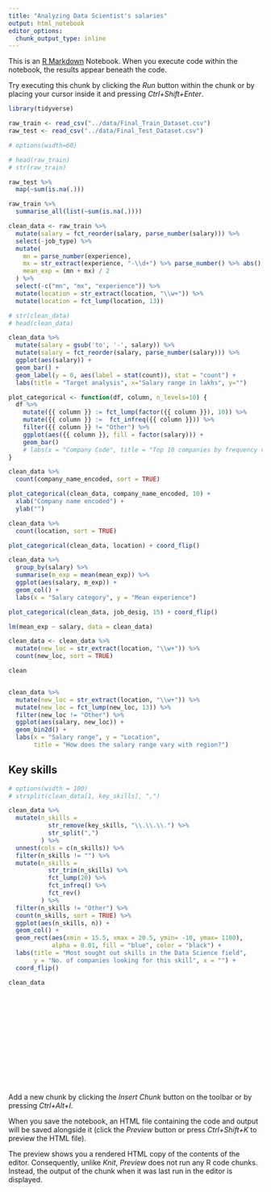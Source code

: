```yaml
---
title: "Analyzing Data Scientist's salaries"
output: html_notebook
editor_options: 
  chunk_output_type: inline
---
```


This is an [R Markdown](http://rmarkdown.rstudio.com) Notebook. When you execute code within the notebook, the results appear beneath the code. 

Try executing this chunk by clicking the *Run* button within the chunk or by placing your cursor inside it and pressing *Ctrl+Shift+Enter*. 

```r
library(tidyverse)
```


```r
raw_train <- read_csv("../data/Final_Train_Dataset.csv")
raw_test <- read_csv("../data/Final_Test_Dataset.csv")
```

```r
# options(width=60)

# head(raw_train)
# str(raw_train)

raw_test %>%
  map(~sum(is.na(.)))

raw_train %>%
  summarise_all(list(~sum(is.na(.))))
```


```r
clean_data <- raw_train %>%
  mutate(salary = fct_reorder(salary, parse_number(salary))) %>%
  select(-job_type) %>%
  mutate(
    mn = parse_number(experience),
    mx = str_extract(experience, "-\\d+") %>% parse_number() %>% abs(),
    mean_exp = (mn + mx) / 2
  ) %>%
  select(-c("mn", "mx", "experience")) %>%
  mutate(location = str_extract(location, "\\w+")) %>%
  mutate(location = fct_lump(location, 13))

# str(clean_data)
# head(clean_data)

clean_data %>%
  mutate(salary = gsub('to', '-', salary)) %>%
  mutate(salary = fct_reorder(salary, parse_number(salary))) %>%
  ggplot(aes(salary)) +
  geom_bar() +
  geom_label(y = 0, aes(label = stat(count)), stat = "count") +
  labs(title = "Target analysis", x="Salary range in lakhs", y="")


```

```r
plot_categorical <- function(df, column, n_levels=10) {
  df %>%
    mutate({{ column }} := fct_lump(factor({{ column }}), 10)) %>%
    mutate({{ column }} :=  fct_infreq({{ column }})) %>%
    filter({{ column }} != "Other") %>%
    ggplot(aes({{ column }}, fill = factor(salary))) +
    geom_bar()
    # labs(x = "Company Code", title = "Top 10 companies by frequency vs Salary")
}
```


```r
clean_data %>%
  count(company_name_encoded, sort = TRUE)

plot_categorical(clean_data, company_name_encoded, 10) +
  xlab("Company name encoded") +
  ylab("")
```


```r
clean_data %>%
  count(location, sort = TRUE)

plot_categorical(clean_data, location) + coord_flip()
```


```r
clean_data %>%
  group_by(salary) %>%
  summarise(m_exp = mean(mean_exp)) %>%
  ggplot(aes(salary, m_exp)) +
  geom_col() +
  labs(x = "Salary category", y = "Mean experience")
```


```r
plot_categorical(clean_data, job_desig, 15) + coord_flip()
```


```r
lm(mean_exp ~ salary, data = clean_data)
```


```r
clean_data <- clean_data %>% 
  mutate(new_loc = str_extract(location, "\\w+")) %>%
  count(new_loc, sort = TRUE)

clean


clean_data %>% 
  mutate(new_loc = str_extract(location, "\\w+")) %>%
  mutate(new_loc = fct_lump(new_loc, 13)) %>%
  filter(new_loc != "Other") %>%
  ggplot(aes(salary, new_loc)) +
  geom_bin2d() + 
  labs(x = "Salary range", y = "Location",
       title = "How does the salary range vary with region?")
```
## Key skills

```r
# options(width = 100)
# strsplit(clean_data[1, key_skills], ",")  

clean_data %>%
  mutate(n_skills = 
           str_remove(key_skills, "\\.\\.\\.") %>% 
           str_split(",")
         ) %>%
  unnest(cols = c(n_skills)) %>%
  filter(n_skills != "") %>%
  mutate(n_skills = 
           str_trim(n_skills) %>% 
           fct_lump(20) %>%
           fct_infreq() %>%
           fct_rev()
         ) %>%
  filter(n_skills != "Other") %>%
  count(n_skills, sort = TRUE) %>%
  ggplot(aes(n_skills, n)) +
  geom_col() +
  geom_rect(aes(xmin = 15.5, xmax = 20.5, ymin= -10, ymax= 1100), 
            alpha = 0.01, fill = "blue", color = "black") +
  labs(title = "Most sought out skills in the Data Science field", 
       y = "No. of companies looking for this skill", x = "") +
  coord_flip()
```


```r
clean_data
```


```r
```


```r
```


```r
```


```r
```


```r
```


```r
```


```r
```


```r
```


```r
```


```r
```


```r
```


```r
```


```r
```


```r
```

Add a new chunk by clicking the *Insert Chunk* button on the toolbar or by pressing *Ctrl+Alt+I*.

When you save the notebook, an HTML file containing the code and output will be saved alongside it (click the *Preview* button or press *Ctrl+Shift+K* to preview the HTML file).

The preview shows you a rendered HTML copy of the contents of the editor. Consequently, unlike *Knit*, *Preview* does not run any R code chunks. Instead, the output of the chunk when it was last run in the editor is displayed.

